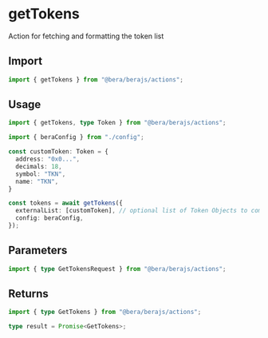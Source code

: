 # getTokens

Action for fetching and formatting the token list

## Import

```ts
import { getTokens } from "@bera/berajs/actions";
```

## Usage

```ts
import { getTokens, type Token } from "@bera/berajs/actions";

import { beraConfig } from "./config";

const customToken: Token = {
  address: "0x0...",
  decimals: 18,
  symbol: "TKN",
  name: "TKN",
}

const tokens = await getTokens({
  externalList: [customToken], // optional list of Token Objects to combine with the token list in the config
  config: beraConfig,
});
```

## Parameters

```ts 
import { type GetTokensRequest } from "@bera/berajs/actions";
```

## Returns

```ts
import { type GetTokens } from "@bera/berajs/actions";

type result = Promise<GetTokens>;
```
